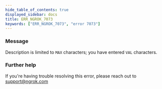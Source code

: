 ```yaml
---
hide_table_of_contents: true
displayed_sidebar: docs
title: ERR_NGROK_7073
keywords: ["ERR_NGROK_7073", "error 7073"]
---
```


### Message

Description is limited to `MAX` characters; you have entered `VAL` characters.

### Further help

If you're having trouble resolving this error, please reach out to [support@ngrok.com](mailto:support@ngrok.com?subject=Help%20with%20ERR_NGROK_7073)
